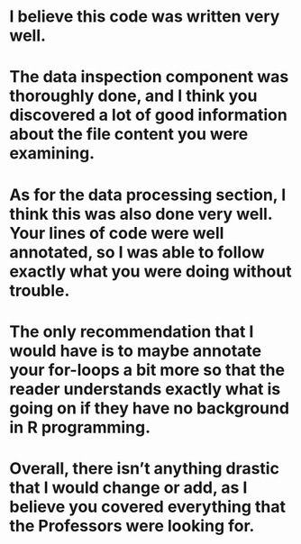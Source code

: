 # I believe this code was written very well. 
# The data inspection component was thoroughly done, and I think you discovered a lot of good information about the file content you were examining. 
# As for the data processing section, I think this was also done very well. Your lines of code were well annotated, so I was able to follow exactly what you were doing without trouble.
# The only recommendation that I would have is to maybe annotate your for-loops a bit more so that the reader understands exactly what is going on if they have no background in R programming.
# Overall, there isn’t anything drastic that I would change or add, as I believe you covered everything that the Professors were looking for.
